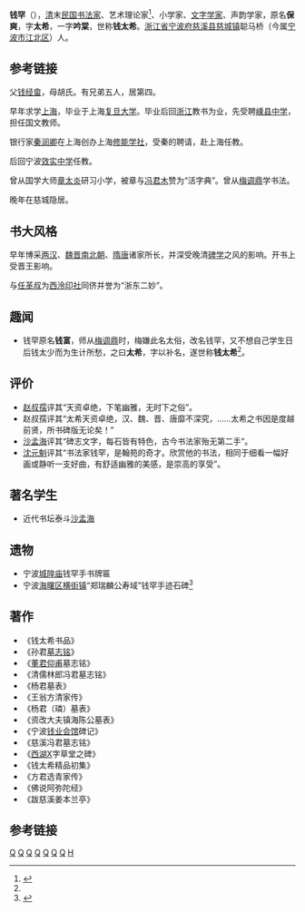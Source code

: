 '''钱罕'''（{{bd|1882年||1950年||catIdx=Q钱}}），[[清朝|清]]末[[中華民國|民国]][[书法家|书法家]]、艺术理论家<ref name="钱罕论书">{{cite web|url=http://jb.ningbo.gov.cn/art/2010/2/9/art_7346_121978.html|title=钱罕论书|publisher=宁波江北|author=来源：江北区政府门户网站|date=2010-02-09|accessdate=2013年10月26日|language=zh-hans|deadurl=yes|archiveurl=https://web.archive.org/web/20131029200827/http://jb.ningbo.gov.cn/art/2010/2/9/art_7346_121978.html|archivedate=2013年10月29日}}</ref>、小学家、[[文字学家|文字学家]]、声韵学家，原名'''保爽'''，字'''太希'''，一字'''吟棠'''，世称'''钱太希'''。[[浙江省|浙江省]][[宁波府|宁波府]][[慈溪县|慈溪县]][[慈城镇|慈城镇]]聪马桥（今属[[宁波市|宁波市]][[江北区_(宁波市)|江北区]]）人。

==参考链接==
父[[钱经畲|钱经畲]]，母胡氏。有兄弟五人，居第四。

早年求学[[上海|上海]]，毕业于上海[[复旦大学|复旦大学]]。毕业后回[[浙江|浙江]]教书为业，先受聘[[嵊县中学|嵊县中学]]，担任国文教师。

银行家[[秦润卿|秦润卿]]在上海创办上海[[修能学社|修能学社]]，受秦的聘请，赴上海任教。

后回宁波[[效实中学|效实中学]]任教。

曾从国学大师[[章太炎|章太炎]]研习小学，被章与[[冯君木|冯君木]]赞为“活字典”。曾从[[梅调鼎|梅调鼎]]学书法。

晚年在慈城隐居。

==书大风格==
早年博采[[两汉|两汉]]、[[魏|魏]][[晋|晋]][[南北朝|南北朝]]、[[隋|隋]][[唐|唐]]诸家所长，并深受晚清[[碑学|碑学]]之风的影响。开书上受晋王影响。

与[[任革叔|任革叔]]为[[西泠印社|西泠印社]]同侪并誉为“浙东二妙”。

==趣闻==
* 钱罕原名'''钱富'''，师从[[梅调鼎|梅调鼎]]时，梅嫌此名太俗，改名钱罕，又不想自己学生日后钱太少而为生计所愁，之曰'''太希'''，字以补名，遂世称'''钱太希'''<ref name="钱罕论书"/>。

==评价==
* [[赵叔孺|赵叔孺]]评其“天资卓绝，下笔幽雅，无时下之俗”。
* 赵叔孺评其“太希天资卓绝，汉、魏、晋、唐靡不深究，……太希之书因是度越前贤，所书碑版无论矣！”
* [[沙孟海|沙孟海]]评其“碑志文字，每石皆有特色，古今书法家殆无第二手”。 
* [[沈元魁|沈元魁]]评其“书法家钱罕，是翰苑的奇才。欣赏他的书法，相同于细看一幅好画或静听一支好曲，有舒适幽雅的美感，是崇高的享受”。
==著名学生==
* 近代书坛泰斗[[沙孟海|沙孟海]]

==遗物==
* 宁波[[城隍庙|城隍庙]]钱罕手书牌匾
* 宁波[[海曙区|海曙区]][[横街镇_(宁波市)|横街镇]]“郑瑞麟公寿域”钱罕手迹石碑<ref name="钱罕手迹石碑">{{cite web |url=http://news.cnnb.com.cn/system/2013/10/26/007885019.shtml |title=鄞州发现民国书法家钱罕手迹石碑 |publisher=中国宁波网 |date=2013年10月26日 |accessdate=2013年10月26日 |language=zh-hans |archive-date=2014年2月3日 |archive-url=https://web.archive.org/web/20140203024649/http://news.cnnb.com.cn/system/2013/10/26/007885019.shtml |dead-url=no }}</ref>

==著作==
* 《钱太希书品》
* 《孙君[[墓志铭|墓志铭]]》
* 《[[董仰甫|董君仰甫]]墓志铭》
*《清儒林郎冯君墓志铭》
*《杨君墓表》
*《王翁方清家传》
*《杨君（璘）墓表》
*《资改大夫镇海陈公墓表》
*《宁波[[钱业会馆|钱业会馆]]碑记》
*《慈溪冯君墓志铭》
*《[[西湖|西湖]]X字草堂之碑》
*《钱太希精品初集》
*《方君选青家传》
*《佛说阿弥陀经》
*《跋慈溪姜本兰亭》

==参考链接==
{{reflist}}

[[Category:1882年出生|Q]]
[[Category:1950年逝世|Q]]
[[Category:复旦大学校友|Q]]
[[Category:宁波人|Q]]
[[Category:慈溪人|Q]]
[[Category:清朝书法家|Q]]
[[Category:清朝文字学家|Q]]
[[Category:钱姓|H]]